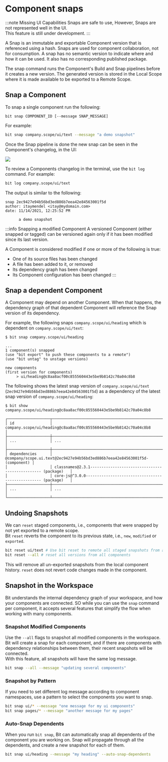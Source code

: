 
# Component snaps

:::note Missing UI Capabilities
Snaps are safe to use, However, Snaps are not represented well in the UI.  
This feature is still under development.
:::

A Snap is an immutable and exportable Component version that is referenced using a hash.
Snaps are used for component collaboration, not for consumption. A snap has no semantic version to indicate where and how it can be used. It also has no corresponding published package.

The snap command runs the Component's Build and Snap pipelines before it creates a new version. The generated version is stored in the Local Scope where it is made available to be exported to a Remote Scope.

## Snap a Component

To snap a single component run the following:

```
bit snap COMPONENT_ID [--message SNAP_MESSAGE]
```

For example:

```bash
bit snap company.scope/ui/text --message "a demo snapshot"
```

Once the Snap pipeline is done the new snap can be seen in the Component's changelog, in the UI:

<Image src={firstSnapHistory} />

To review a Components changelog in the terminal, use the `bit log` command. For example:

```bash
bit log company.scope/ui/text
```

The output is similar to the following:

```
snap 2ec9427e94b56bd3ed886b7eea42e84563001f5d
author: itaymendel <itay@mydomain.com>
date: 11/14/2021, 12:25:52 PM

      a demo snapshot
```

:::info Snapping a modified Component
A versioned Component (either snapped or tagged) can be versioned again only if it has been modified since its last version.

A Component is considered modified if one or more of the following is true:

- One of its source files has been changed
- A file has been added to it, or removed
- Its dependency graph has been changed
- Its Component configuration has been changed
:::

## Snap a dependent Component

A Component may depend on another Component.
When that happens, the dependency graph of that dependent Component will reference the Snap version of its dependency.

For example, the following snaps `company.scope/ui/heading` which is dependent on `company.scope/ui/text`:

```
$ bit snap company.scope/ui/heading

...
1 component(s) snapped
(use "bit export" to push these components to a remote")
(use "bit untag" to unstage versions)

new components
(first version for components)
     > ui/heading@c8aa8acf00c855560443e5be9b8142c70a04c8b8
```

The following shows the latest snap version of `company.scope/ui/text` (`2ec9427e94b56bd3ed886b7eea42e84563001f5d`) as a dependency of the latest snap version of 
`company.scope/ui/heading`:

```
$ bit show company.scope/ui/heading@c8aa8acf00c855560443e5be9b8142c70a04c8b8

┌───────────────────┬──────────────────────────────────────────────────────────────────────────────┐
│ id                │ company.scope/ui/heading@c8aa8acf00c855560443e5be9b8142c70a04c8b8            │
├───────────────────┼──────────────────────────────────────────────────────────────────────────────┤
│ ...               │ ...                                                                          │
├───────────────────┼──────────────────────────────────────────────────────────────────────────────┤
│ dependencies      │ @company/scope.ui.text@2ec9427e94b56bd3ed886b7eea42e84563001f5d- (component) │
│                   │ classnames@2.3.1------------------------------------------------ (package)   │
│                   │ core-js@^3.0.0-------------------------------------------------- (package)   │
├───────────────────┼──────────────────────────────────────────────────────────────────────────────┤
│ ...               │ ...                                                                          │
└───────────────────┴──────────────────────────────────────────────────────────────────────────────┘
```

## Undoing Snapshots

We can `reset` staged components, i.e., components that were snapped by not yet exported to a remote scope.  
Bit `reset` reverts the component to its previous state, i.e., `new`, `modified` or `exported`.

```bash
bit reset ui/text # Use bit reset to remote all staged snapshots from a component
bit reset --all # reset all versions from all components
```

This will remove all un-exported snapshots from the local component history. `reset` does not revert code changes made in the component.

## Snapshot in the Workspace

Bit understands the internal dependency graph of your workspace, and how your components are connected. SO while you can use the `snap` command per component, it accepts several features that simplify the flow when working with many components.

### Snapshot Modified Components

Use the `--all` flags to snapshot all modified components in the workspace. Bit will create a snap for each component, and if there are components with dependency relationships between them, their recent snapshots will be connected.  
With this feature, all snapshots will have the same log message.

```bash
bit snap --all --message "updating several components"
```

### Snapshot by Pattern

If you need to set different log message according to component namespaces, use a pattern to select the components you want to snap.

```bash
bit snap ui/* --message "one message for my ui components"
bit snap pages/* --message "another message for my pages"
```

### Auto-Snap Dependents

When you run `bit snap`, Bit can automatically snap all dependents of the component you are working on. Snap will propagate through all the dependents, and create a new snapshot for each of them.

```bash
bit snap ui/heading --message "my heading" --auto-snap-dependents
```

